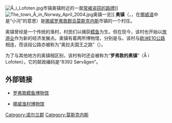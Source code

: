 {{not|埃格斯特朗}}
{{Infobox settlement
|official_name          =奧鎮
|other_name             =
|native_name            = Å
|nickname               = 
|settlement_type        = 村庄
|motto                  =
|image_skyline          =A_view_2009.JPG
|imagesize              = 
|image_caption          = Å
|image_flag             = 
|flag_size              =
|image_seal             = 
|seal_size              =
|image_map              = 
|mapsize                = 
|map_caption            = 
|pushpin_map            =Norway
|pushpin_label_position =
|pushpin_mapsize=
|pushpin_map_caption    =
|coordinates_region     =NO
|subdivision_type       = 國家
|subdivision_name       ={{NOR}}
|subdivision_type1      =[[挪威行政區劃|郡]]
|subdivision_name1      =[[诺尔兰郡|诺尔兰郡]]
|subdivision_type2      = 市镇
|subdivision_name2      =[[莫斯克内斯|莫斯克内斯]]
|government_footnotes   =
|government_type        =
|leader_title           =
|leader_name            =
|established_title      =  
|established_date       = 
|area_magnitude         = 
|unit_pref                =Imperial 
|area_footnotes           =
|area_total_km2           = 
|area_land_km2            = 
|population_as_of               = 2005年
|population_footnotes           =
|population_note                =
|population_total               =
|population_density_km2         =
|timezone           = [[欧洲中部时间|CET]]
|utc_offset         = +1
|timezone_DST       = [[欧洲中部夏令时间|CEST]]
|utc_offset_DST     = +2
|latd=67|latm=53 |lats= |latNS=N
|longd=12|longm=59|longs=|longEW=E
|elevation_footnotes    = 
|elevation_m            = 
|elevation_ft           = 
|postal_code_type       = 
|postal_code            =
|area_code              =
|blank_name             =
|blank_info             =
|website                = 
|footnotes              = 
}}
[[File:Å_i_Lofoten.jpg|thumb]]市镇奥镇附近的一面[[路牌盗窃|常被盗窃的路牌]]]]
[[File:The_town_Å_in_Norway_April_2004.jpg|thumb]]奥镇一览]]
'''奥镇'''（{{lang-no|Å}}，{{pronounced|oː}}，在[[挪威语|挪威语]]中是“小河”的意思）是[[挪威|挪威]][[罗弗敦群岛|罗弗敦群岛]][[莫斯克内斯|莫斯克内斯]]市镇的一个村庄。

奥镇曾经是一个传统的渔村，村民们以捕获[[鳕鱼|鳕鱼]]为生。但在现今，该村也开始以[[旅游业|旅游业]]作为新的经济发展点。奥镇有着两所博物馆，分别是{{link-en|罗弗敦鳕鱼博物馆|Lofoten Stockfish Museum}}与{{link-en|挪威渔村博物馆|Norwegian Fishing Village Museum}}。该村与[[欧洲E10公路|欧洲E10公路]]相连，而该段公路亦被称为“奥拉夫国王之路”（{{lang|en|King Olav's Road}}）。

为了与其他地方的奥镇相区别，该村有时还会被称为“'''罗弗敦的奥镇'''”（Å i Lofoten）。它的邮政编码是“8392 Sørvågen”。

== 外部链接 ==
* {{no icon}}[https://web.archive.org/web/20110716133828/http://www.lofoten-info.no/stockfish.htm 罗弗敦鳕鱼博物馆]
* {{no icon}}[http://www.lofoten-info.no/fiskmus.htm 挪威渔村博物馆] {{Wayback|url=http://www.lofoten-info.no/fiskmus.htm |date=20201103194242 }}

{{coord|67|53|N|12|59|E|region:NO_type:city(100)|display=title}}

{{DEFAULTSORT:A, Moskenes}}
[[Category:诺尔兰郡|Category:诺尔兰郡]]
[[Category:莫斯克内斯|Category:莫斯克内斯]]